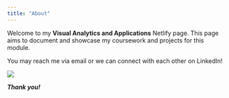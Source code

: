 ```yaml
---
title: "About"
---
```


Welcome to my **Visual Analytics and Applications** Netlify page. This page aims to document and showcase my coursework and projects for this module.

You may reach me via email or we can connect with each other on LinkedIn!

![](images/clipboard-622340585.png)

***Thank you!***
